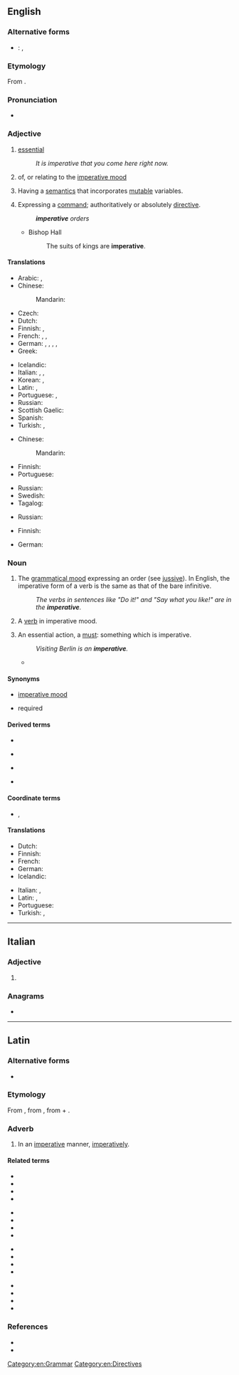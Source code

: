 {{also|impérative}}
==English==

===Alternative forms===
* {{qualifier|abbreviation, grammar}}: {{l|en|imp.}}, {{l|en|imper.}}

===Etymology===
From {{etyl|la|en}} {{m|la|imperātīvus}}.

===Pronunciation===
* {{a|US}} {{IPA|/ɪmˈpɛɹ.ə.tɪv/|lang=en}}

===Adjective===
{{en-adj}}

# [[essential]]
#: ''It is imperative that you come here right now.''
# {{lb|en|grammar}} of, or relating to the [[imperative mood]]
# {{lb|en|computing theory}} Having a [[semantics]] that incorporates [[mutable]] variables.
# Expressing a [[command]]; authoritatively or absolutely [[directive]].
#: '''''imperative''' orders''
#* Bishop Hall
#*: The suits of kings are '''imperative'''.

====Translations====
{{trans-top|essential}}
* Arabic: {{t+|ar|أَسَاسِيّ}}, {{t|ar|ضَرُورِيّ}}
* Chinese:
*: Mandarin: {{t-needed|cmn}}
* Czech: {{t|cs|rozkazovací|n}}
* Dutch: {{t+|nl|noodzakelijk}}
* Finnish: {{t+|fi|välttämätön}}, {{t+|fi|pakollinen}}
* French: {{t+|fr|impératif}}, {{t+|fr|essentiel}}, {{t+|fr|indispensable}}
* German: {{t+|de|essenziell}}, {{t+|de|essentiell}}, {{t+|de|notwendig}}, {{t+|de|unverzichtbar}}, {{t+|de|wesentlich}}
* Greek: {{t+|el|επιτακτικός}}
{{trans-mid}}
* Icelandic: {{t+|is|mikilvægur}}
* Italian: {{t+|it|imperativo|m}}, {{t+|it|necessario|m}}, {{t+|it|necessaria|f}}
* Korean: {{t|ko|긴요한}}, {{t|ko|반드 필요한}}
* Latin: {{t|la|necessus}}, {{t|la|necessum}}
* Portuguese: {{t+|pt|essencial}}, {{t+|pt|imperativo}}
* Russian: {{t+|ru|обяза́тельный}}
* Scottish Gaelic: {{t|gd|àithneach}}
* Spanish: {{t+|es|imperativo|m}}
* Turkish: {{t+|tr|mecburi}}, {{t+|tr|zorunlu}}
{{trans-bottom}}

{{trans-top|grammar: of, or relating to the imperative mood}}
* Chinese:
*: Mandarin: {{t-needed|cmn}}
* Finnish: {{t|fi|imperatiivinen}}
* Portuguese: {{t+|pt|imperativo}}
{{trans-mid}}
* Russian: {{t+|ru|повели́тельный}}
* Swedish: {{t+|sv|imperativ}}
* Tagalog: {{t|tl|pautos}}
{{trans-bottom}}

{{trans-top|computing: having semantics that incorporates mutable variables}}
* Russian: {{t+|ru|императивный|sc=Cyrl}}
{{trans-mid}}
{{trans-bottom}}

{{trans-top|authoritatively or absolutely directive}}
* Finnish: {{t+|fi|pakottava}}
{{trans-mid}}
* German: {{t+|de|zwingend}}
{{trans-bottom}}

===Noun===
{{en-noun|~}}

# {{lb|en|uncountable|grammar}} The [[grammatical mood]] expressing an order (see [[jussive]]). In English, the imperative form of a verb is the same as that of the bare infinitive.
#: ''The verbs in sentences like "Do it!" and "Say what you like!" are in the '''imperative'''.''
# {{lb|en|countable|grammar}} A [[verb]] in imperative mood.
# {{lb|en|countable}} An essential action, a [[must]]: something which is imperative.
#: ''Visiting Berlin is an '''imperative'''.''
#* {{quote-journal|author=Rupert Christiansen|authorlink=Rupert Christiansen|title=English translations rarely sing|work={{w|The Daily Telegraph}} (Review)|date=1 March 2014|page=R19|passage=Anything grandiose or historically based tends to sound flat and banal when it reaches English, partly because translators get stuck between contradictory '''imperatives''': juggling fidelity to the original sense with what is vocally viable, they tend to resort to a genteel fustian which lacks either poetic resonance or demotic realism, adding to a sense of artificiality rather than enhancing credibility.}}

====Synonyms====
* {{qualifier|grammatical mood}} [[imperative mood]]
* required

====Derived terms====
{{top2}}
* {{l|en|categorical imperative}}
* {{l|en|first imperative}} {{qualifier|Latin grammar}}
{{mid2}}
* {{l|en|moral imperative}}
* {{l|en|second imperative}} {{qualifier|Latin grammar}}
{{bottom}}

====Coordinate terms====
* {{sense|in grammar}} {{l|en|assertoric}}, {{l|en|interrogative}}

====Translations====
{{trans-see|imperative mood}}

{{trans-top|essential action}}
* Dutch: {{t+|nl|must|m}}
* Finnish: {{t+|fi|pakko}}
* French: {{t+|fr|impératif|m}}
* German: {{t+|de|Muss|n}}
* Icelandic: {{t+|is|nauðsyn|f}}
{{trans-mid}}
* Italian: {{t+|it|imperativo|m}}, {{t+|it|necessario|m}}
* Latin: {{t|la|necessitas|f}}, {{t+|la|opus|n}}
* Portuguese: {{t+|pt|necessidade|f}}
* Turkish: {{t+|tr|mecburiyet}}, {{t+|tr|zorunluluk}}
{{trans-bottom}}

[[Category:en:Grammar]]
[[Category:en:Directives]]

----

==Italian==

===Adjective===
{{head|it|adjective form|g=f-p}}

# {{feminine plural of|imperativo|lang=it}}

===Anagrams===
* {{l|it|riempivate}}

----

==Latin==

===Alternative forms===
* {{l|la|inperātīvē}}

===Etymology===
From {{m|la|imperātīvus||commanded}}, from {{m|la|imperō||command, order}}, from {{m|la|im-||form of ''[[in#Latin|in]]''}} + {{m|la|parō||prepare, arrange; intend}}.

===Adverb===
{{la-adv|imperātīvē|-}}

# In an [[#English|imperative]] manner, [[imperatively]].

====Related terms====
{{top4}}
* {{l|la|imperābiliter}}
* {{l|la|imperāns}}
* {{l|la|imperātīvus}}
* {{l|la|imperātōr}}
{{mid4}}
* {{l|la|imperātōriē}}
* {{l|la|imperātōrius}}
* {{l|la|imperātrīx}}
* {{l|la|imperātum}}
{{mid4}}
* {{l|la|imperātus}}
* {{l|la|imperiābiliter}}
* {{l|la|imperiālis}}
* {{l|la|imperiōsē}}
{{mid4}}
* {{l|la|imperiōsus}}
* {{l|la|imperitō}}
* {{l|la|imperium}}
* {{l|la|imperō}}
{{bottom}}

===References===
* {{R:L&S}}
* {{R:Gaffiot}}